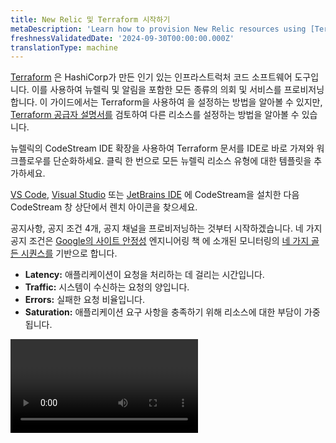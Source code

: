 ```yaml
---
title: New Relic 및 Terraform 시작하기
metaDescription: 'Learn how to provision New Relic resources using [Terraform](https://www.terraform.io/).'
freshnessValidatedDate: '2024-09-30T00:00:00.000Z'
translationType: machine
---
```


[Terraform](https://www.terraform.io/) 은 HashiCorp가 만든 인기 있는 인프라스트럭처 코드 소프트웨어 도구입니다. 이를 사용하여 뉴렐릭 <InlinePopover type="dashboards" />및 알림을 포함한 모든 종류의 의회 및 서비스를 프로비저닝합니다. 이 가이드에서는 Terraform을 사용하여 <InlinePopover type="alerts" />을 설정하는 방법을 알아볼 수 있지만, [Terraform 공급자 설명서를](https://registry.terraform.io/providers/newrelic/newrelic/latest/docs) 검토하여 다른 리소스를 설정하는 방법을 알아볼 수 있습니다.

<Callout variant="tip">
  뉴렐릭의 CodeStream IDE 확장을 사용하여 Terraform 문서를 IDE로 바로 가져와 워크플로우를 단순화하세요. 클릭 한 번으로 모든 뉴렐릭 리소스 유형에 대한 템플릿을 추가하세요.

  [VS Code](https://marketplace.visualstudio.com/items?itemName=CodeStream.codestream), [Visual Studio](https://marketplace.visualstudio.com/items?itemName=CodeStream.codestream-vs-22) 또는 [JetBrains IDE](https://plugins.jetbrains.com/plugin/12206-new-relic-codestream) 에 CodeStream을 설치한 다음 CodeStream 창 상단에서 렌치 아이콘을 찾으세요.
</Callout>

공지사항, 공지 조건 4개, 공지 채널을 프로비저닝하는 것부터 시작하겠습니다. 네 가지 공지 조건은 [Google의 사이트 안정성](https://landing.google.com/sre/sre-book/toc/index.html) 엔지니어링 책 에 소개된 모니터링의 [네 가지 골든 시퀀스를](https://landing.google.com/sre/sre-book/chapters/monitoring-distributed-systems/#xref_monitoring_golden-signals) 기반으로 합니다.

* <DNT>**Latency:**</DNT> 애플리케이션이 요청을 처리하는 데 걸리는 시간입니다.
* <DNT>**Traffic:**</DNT> 시스템이 수신하는 요청의 양입니다.
* <DNT>**Errors:**</DNT> 실패한 요청 비율입니다.
* <DNT>**Saturation:**</DNT> 애플리케이션 요구 사항을 충족하기 위해 리소스에 대한 부담이 가중됩니다.

<Video id="vifxeilp2h" type="wistia" />

## 시작하기 전에

이 가이드를 사용하려면 뉴렐릭과 Terraform에 대한 기본 지식이 있어야 합니다. 아직 뉴렐릭 오픈소스 에이전트를 구현하거나 배포하지 않은 경우, 디버그용 [뉴렐릭을 설치하세요](/docs/agents/manage-apm-agents/installation/install-agent) . 또한 [Terraform CLI를 설치합니다](https://learn.hashicorp.com/collections/terraform/cli).

<Steps>
  <Step>
    ## Bootstrap Terraform 및 New Relic 공급자

    작업 디렉터리를 초기화하고 Terraform 구성 파일을 생성하여 시작합니다.

    ```bash
    mkdir terraform-project && cd terraform-project
    touch main.tf
    ```

    다음으로, <DNT>**main.tf**</DNT> 에서 `terraform` 및 `required_providers` 블록을 설정하여 Terraform에 뉴렐릭 공급자를 설치하고 사용하도록 지시합니다.

    ```hcl
    terraform {
      # Require Terraform version 1.0 (recommended)
      required_version = "~> 1.0"

      # Require the latest 2.x version of the New Relic provider
      required_providers {
        newrelic = {
          source  = "newrelic/newrelic"
        }
      }
    }
    ```

    이 코드 블록에서는 필요한 Terraform 버전을 1.0으로 설정하고 New Relic 공급자를 최신 2.x 버전으로 설정합니다. 설정에 적합한 [버전 제약 조건](https://www.terraform.io/docs/configuration/version-constraints.html) 을 사용하면 Terraform 실행의 안정성이 향상됩니다.

    이제 Terraform 및 New Relic 공급자 버전을 설정했으므로 New Relic 공급자를 구성해야 합니다.
  </Step>

  <Step>
    ## New Relic 제공자 구성

    `terraform` 이 모두 설정되면 다음 항목으로 New Relic `provider` 을 구성합니다.

    1. 귀하의 [뉴렐릭 계정 ID](/docs/accounts/install-new-relic/account-setup/account-id).
    2. 귀하의 뉴렐릭 <InlinePopover type="userKey" />. 대부분의 사용자 키는 접두사 `NRAK-` 로 시작합니다.
    3. 귀하의 [뉴렐릭 지역](/docs/using-new-relic/welcome-new-relic/get-started/our-eu-us-region-data-centers#verifying-account). 귀하의 지역은 뉴렐릭 URL이 `one.newrelic.com` 이면 `US` 이고, 귀하의 URL이 `one.eu.newrelic.com` 이면 `EU` 입니다.

    <DNT>**main.tf**</DNT> 에서 공급자에 해당 값을 설정합니다.

    ```hcl
    provider "newrelic" {
      account_id = 12345   # Your New Relic account ID
      api_key = "NRAK-***" # Your New Relic user key
      region = "US"        # US or EU (defaults to US)
    }
    ```

    New Relic 공급자에 이러한 값을 설정하면 해당 공급자가 New Relic API를 통해 계정을 대신하여 변경하도록 구성됩니다.

    <Callout variant="tip">
      [환경 변수](https://registry.terraform.io/providers/newrelic/newrelic/latest/docs/guides/provider_configuration) 를 사용하여 New Relic 제공자를 구성할 수도 있습니다. 이는 공급자 구성에 대한 기본값을 설정하는 유용한 방법입니다.

      New Relic 제공자 구성에 대한 자세한 내용은 공식 제공자 [문서](https://registry.terraform.io/providers/newrelic/newrelic/latest/docs/guides/provider_configuration) 를 참조하십시오.
    </Callout>

    New Relic 공급자가 구성된 상태에서 Terraform을 초기화합니다.

    ```bash
    terraform init
    ```

    Terraform이 New Relic 공급자 설치 및 등록을 마치면 성공 메시지와 실행 가능한 다음 단계(예: `terraform plan` 실행)를 받게 됩니다. 그러나 `terraform plan` 를 실행하기 전에 리소스를 생성해야 합니다.
  </Step>

  <Step>
    ## 골든 시그널 알림으로 New Relic 알림 정책 생성

    New Relic 공급자를 구성하고 초기화하면 애플리케이션에 대한 경고 전략을 정의할 수 있습니다.

    특정 애플리케이션을 대상으로 하고 있으므로[`newrelic_entity`](https://registry.terraform.io/providers/newrelic/newrelic/latest/docs/data-sources/entity) 를 사용하여 New Relic에서 애플리케이션 정보를 가져오고 구성의 다른 위치에서 해당 데이터를 참조할 수 있도록 합니다.

    ```hcl
    data "newrelic_entity" "example_app" {
      name = "Your App Name" # Must be an exact match to your application name in New Relic
      domain = "APM" # or BROWSER, INFRA, MOBILE, SYNTH, depending on your entity's domain
      type = "APPLICATION"
    }
    ```

    다음으로 [`newrelic_alert_policy`](https://registry.terraform.io/providers/newrelic/newrelic/latest/docs/resources/alert_policy) 를 생성합니다. 애플리케이션 이름을 기반으로 정책에 동적 이름을 지정합니다. 이렇게 하면 정책 범위를 지정하는 데 도움이 됩니다.

    ```hcl
    resource "newrelic_alert_policy" "golden_signal_policy" {
      name = "Golden Signals - ${data.newrelic_entity.example_app.name}"
    }
    ```

    이 시점에서 테스트 실행으로 구성을 테스트할 수 있어야 합니다.

    ```bash
    terraform plan
    ```

    Terraform의 실행 계획을 표시하는 출력이 표시되어야 합니다. 계획에는 `terraform apply` 실행 시 Terraform이 수행하는 작업이 포함됩니다.

    ```bash copyable=false
    [output] {muted}# Example output
    [output] ------------------------------------------------------------------------
    [output]
    [output] An execution plan has been generated and is shown below.
    [output] Resource actions are indicated with the following symbols:
    [output]   + create
    [output]
    [output] Terraform will perform the following actions:
    [output]
    [output]   # newrelic_alert_policy.golden_signal_policy will be created
    [output]   + resource "newrelic_alert_policy" "golden_signal_policy" {
    [output]       + account_id          = (known after apply)
    [output]       + id                  = (known after apply)
    [output]       + incident_preference = "PER_POLICY"
    [output]       + name                = "Golden Signals - Your App Name"
    [output]     }
    [output]
    [output] Plan: 1 to add, 0 to change, 0 to destroy.
    [output]
    [output] ------------------------------------------------------------------------
    ```

    이 경우 계획은 `terraform apply` 를 실행할 때 Terraform이 새 경고 정책을 생성함을 보여줍니다. 세부 정보를 확인한 후 계획을 실행하여 New Relic 계정에서 알림 정책 리소스를 프로비저닝합니다.

    ```bash
    terraform apply
    ```

    `apply` 이 변경될 때마다 Terraform은 실행하도록 지시한 작업을 확인하도록 요청합니다. &amp;quot;예&amp;quot;를 입력합니다.

    실행 중인 동안 Terraform은 콘솔에 로그를 보냅니다.

    ```bash copyable=false
    [output] {muted}# Example output of `terraform apply`
    [output] newrelic_alert_policy.golden_signal_policy: Creating...
    [output] newrelic_alert_policy.golden_signal_policy: Creation complete after 1s [id=111222333]
    [output]
    [output] Apply complete! Resources: 1 added, 0 changed, 0 destroyed.
    ```

    [뉴렐릭에 로그인](https://login.newrelic.com/login) 하고 [<DNT>**Alert Policies**</DNT>으로 이동하여](/docs/alerts-applied-intelligence/new-relic-alerts/alert-policies/create-edit-or-find-alert-policy#alert-policy-view) Terraform이 새 정책을 생성했는지 확인하세요.

    알림 조건 생성의 다음 단계를 진행하면서 각 리소스를 구성한 후 `terraform apply` 를 실행할 수 있습니다. 알림 정책 웹페이지를 새로고침하여 새 리소스를 확인하세요.
  </Step>

  <Step>
    ## 네 가지 황금 신호를 기반으로 경고 조건 제공

    다음으로 대기 시간, 트래픽, 오류 및 포화의 네 가지 황금 신호를 기반으로 애플리케이션에 대한 경고 조건을 추가합니다. 이전 단계에서 생성한 경고 정책에 이러한 경고 조건을 적용합니다.

    <DNT>
      **Latency**
    </DNT>

    대부분의 사람들은 느린 응답 시간을 피하고 싶어합니다. 애플리케이션의 전체 응답 시간이 5분 동안 5초를 초과하면 트리거되는 [`newrelic_alert_condition`](https://registry.terraform.io/providers/newrelic/newrelic/latest/docs/resources/alert_condition) 를 만들 수 있습니다.

    ```hcl
    # Response time
    resource "newrelic_alert_condition" "response_time_web" {
      policy_id       = newrelic_alert_policy.golden_signal_policy.id
      name            = "High Response Time (Web) - ${data.newrelic_entity.example_app.name}"
      type            = "apm_app_metric"
      entities        = [data.newrelic_entity.example_app.application_id]
      metric          = "response_time_web"
      runbook_url     = "https://www.example.com"
      condition_scope = "application"

      term {
        duration      = 5
        operator      = "above"
        priority      = "critical"
        threshold     = "5"
        time_function = "all"
      }
    }
    ```

    이 알림 조건을 `policy_id` 을(를) 사용하여 이전에 구성한 알림 정책에 연결하고 있습니다.

    `newrelic_alert_condition` 는 더 이상 사용되지 않으며 앞으로는 NRQL 알림을 사용하고 싶을 것입니다. 위와 동일한 기능을 수행하는 NRQL 공지를 생성하려면 다음 설정을 사용할 수 있습니다.

    ```hcl
    # Response time - Create Alert Condition
    resource "newrelic_nrql_alert_condition" "response_time_alert" {
      policy_id                    = newrelic_alert_policy.golden_signal_policy.id
      type                         = "static"
      name                         = "Response Time - ${data.newrelic_entity.example_app.name}"
      description                  = "High Transaction Response Time"
      runbook_url                  = "https://www.example.com"
      enabled                      = true
      violation_time_limit_seconds = 3600

      nrql {
        query             = "SELECT filter(average(newrelic.timeslice.value), WHERE metricTimesliceName = 'HttpDispatcher') OR 0 FROM Metric WHERE appId IN (${data.newrelic_entity.example_app.application_id}) AND metricTimesliceName IN ('HttpDispatcher', 'Agent/MetricsReported/count')"
      }

      critical {
        operator              = "above"
        threshold             = 5
        threshold_duration    = 300
        threshold_occurrences = "ALL"
      }
    }
    ```

    <DNT>
      **Traffic**
    </DNT>

    트래픽은 주어진 순간에 시스템에 얼마나 많은 수요가 있는지를 나타냅니다. 처리량은 애플리케이션으로 이동하는 트래픽 양을 측정하는 지표입니다. 애플리케이션의 전체 응답률이 5분 동안 분당 요청 5개 미만으로 떨어지면 트리거되는 `newrelic_alert_condition` 를 생성합니다.

    ```hcl
    # Low throughput
    resource "newrelic_alert_condition" "throughput_web" {
      policy_id       = newrelic_alert_policy.golden_signal_policy.id
      name            = "Low Throughput (Web)"
      type            = "apm_app_metric"
      entities        = [data.newrelic_entity.example_app.application_id]
      metric          = "throughput_web"
      condition_scope = "application"

      # Define a critical alert threshold that will
      # trigger after 5 minutes below 5 requests per minute.
      term {
        priority      = "critical"
        duration      = 5
        operator      = "below"
        threshold     = "5"
        time_function = "all"
      }
    }
    ```

    이 유형의 알림은 하루 종일 트래픽 기준선이 일정할 것으로 예상되는 경우에 유용합니다. 트래픽 감소는 문제를 나타낼 수 있습니다.

    <DNT>
      **Errors**
    </DNT>

    애플리케이션의 오류율이 급증하는 경우 이에 대해 알아야 합니다. 애플리케이션의 오류율이 5분 동안 5% 이상으로 상승하면 트리거되는 `newrelic_alert_condition` 를 생성합니다.

    ```hcl
    # Error percentage
    resource "newrelic_alert_condition" "error_percentage" {
      policy_id       = newrelic_alert_policy.golden_signal_policy.id
      name            = "High Error Percentage"
      type            = "apm_app_metric"
      entities        = [data.newrelic_entity.example_app.application_id]
      metric          = "error_percentage"
      runbook_url     = "https://www.example.com"
      condition_scope = "application"

      # Define a critical alert threshold that will trigger after 5 minutes above a 5% error rate.
      term {
        duration      = 5
        operator      = "above"
        threshold     = "5"
        time_function = "all"
      }
    }
    ```

    <DNT>
      **Saturation**
    </DNT>

    포화도는 서비스가 얼마나 &quot;가득한&quot;지를 나타내며 CPU 시간, 메모리 할당 또는 대기열 깊이와 같은 다양한 형태를 취할 수 있습니다. 이 예에서는 귀하의 서비스를 제공하는 호스트에 이미 [뉴렐릭 인프라 ](https://newrelic.com/products/infrastructure) 에이전트가 설치되어 있고 CPU 사용률이 특정 레볼루션 값 이상으로 급증하는 경우에 대한 공지를 구성하려고 한다고 가정합니다.

    ```hcl
    # High CPU usage
    resource "newrelic_infra_alert_condition" "high_cpu" {
      policy_id   = newrelic_alert_policy.golden_signal_policy.id
      name        = "High CPU usage"
      type        = "infra_metric"
      event       = "SystemSample"
      select      = "cpuPercent"
      comparison  = "above"
      runbook_url = "https://www.example.com"
      where       = "(`applicationId` = '${data.newrelic_entity.example_app.application_id}')"

      # Define a critical alert threshold that will trigger after 5 minutes above 90% CPU utilization.
      critical {
        duration      = 5
        value         = 90
        time_function = "all"
      }
    }
    ```

    공지사항의 경우 이러한 호스트의 총 CPU 사용량이 5분 동안 90% 이상 증가하면 트리거되는 [`newrelic_infra_alert_condition`](https://registry.terraform.io/providers/newrelic/newrelic/latest/docs/resources/infra_alert_condition) 생성했습니다.
  </Step>

  <Step>
    ## 알림이 트리거될 때 알림 받기

    몇 가지 중요한 알림 조건을 구성했으므로 이제 알림 대상과 알림 채널을 알림 정책에 추가하여 알림이 트리거될 때 적절한 사용자에게 알릴 수 있습니다. 이렇게 하려면 [`newrelic_notification_destination`](https://registry.terraform.io/providers/newrelic/newrelic/latest/docs/resources/notification_destination) 및 [`newrelic_notification_channel`](https://registry.terraform.io/providers/newrelic/newrelic/latest/docs/resources/notification_channel) 를 사용합니다.

    시작하려면 이메일 알림 대상을 생성하여 특정 사람 또는 팀이 될 수 있는 수신자 목록을 구성하십시오. 이는 알림 채널을 만들 때 사용됩니다.

    ```hcl
    resource "newrelic_notification_destination" "team_email_destination" {
      name = "email-example"
      type = "EMAIL"

      property {
        key = "email"
        value = "team.member1@email.com,team.member2@email.com,team.member3@email.com"
      }
    }
    ```

    여러 이메일을 지정하려면 쉼표로 구분된 이메일 목록을 사용하십시오.

    그런 다음 이메일 알림 채널 템플릿을 생성하여 경고 알림을 이메일로 보냅니다. 채널을 대상 ID와 연결합니다.

    ```hcl
    resource "newrelic_notification_channel" "team_email_channel" {
      name = "email-example"
      type = "EMAIL"
      destination_id = newrelic_notification_destination.team_email_destination.id
      product = "IINT"

      property {
        key = "subject"
        value = "New Subject"
      }
    }
    ```

    마지막으로 알림 채널을 알림 정책에 적용하기 위해 [`newrelic_workflow`](https://registry.terraform.io/providers/newrelic/newrelic/latest/docs/resources/workflow) 를 만듭니다.

    ```hcl
    resource "newrelic_workflow" "team_workflow" {
      name = "workflow-example"
      enrichments_enabled = true
      destinations_enabled = true
      workflow_enabled = true
      muting_rules_handling = "NOTIFY_ALL_ISSUES"

      enrichments {
        nrql {
          name = "Log"
          configurations {
           query = "SELECT count(*) FROM Metric"
          }
        }
      }

      issues_filter {
        name = "filter-example"
        type = "FILTER"

        predicate {
          attribute = "accumulations.sources"
          operator = "EXACTLY_MATCHES"
          values = [ "newrelic" ]
        }
      }

      destination {
        channel_id = newrelic_notification_channel.team_email_channel.id
      }
    }
    ```

    `newrelic_workflow` 는 방금 만든 알림 채널을 알림에 연결합니다.

    알림 구성을 완료하려면 마지막으로 `terraform apply` 를 실행하여 구성된 모든 리소스가 최신 상태인지 확인합니다.

    ## 알림이 트리거될 때 알림 받기(더 이상 사용되지 않음)

    <Callout variant="important">
      경고 채널은 더 이상 사용되지 않으며 향후 버전에서 지원되지 않습니다.
    </Callout>

    이제 몇 가지 중요한 경고 조건을 구성했으므로 경고가 트리거될 때 적절한 사용자에게 알림을 받을 수 있도록 경고 정책에 알림 채널을 추가합니다. 이렇게 하려면 [`newrelic_alert_channel`](https://registry.terraform.io/providers/newrelic/newrelic/latest/docs/resources/alert_channel) 를 사용하세요.

    시작하려면 전자 메일로 경고 알림을 보낼 전자 메일 알림 채널을 만듭니다. 경고가 트리거될 때 특정 사람이나 팀에 알리고 싶을 때 사용하십시오.

    ```hcl
    resource "newrelic_alert_channel" "team_email" {
      name = "example"
      type = "email"

      config {
        recipients              = "yourawesometeam@example.com"
        include_json_attachment = "1"
      }
    }
    ```

    여러 `recipients` 를 지정하려면 쉼표로 구분된 이메일 목록을 사용하세요.

    마지막으로 알림 채널을 알림 정책에 적용하기 위해 [`newrelic_alert_policy_channel`](https://registry.terraform.io/providers/newrelic/newrelic/latest/docs/resources/alert_policy_channel) 를 만듭니다.

    ```hcl
    resource "newrelic_alert_policy_channel" "golden_signals" {
      policy_id   = newrelic_alert_policy.golden_signal_policy.id
      channel_ids = [newrelic_alert_channel.team_email.id]
    }
    ```

    `newrelic_alert_policy_channel` 는 방금 만든 알림 채널을 알림 정책에 연결합니다.

    골든 신호 알림 구성을 완료하려면 마지막으로 `terraform apply` 를 실행하여 구성된 모든 리소스가 최신 상태인지 확인합니다.

    <Callout variant="tip" title="추가 학점">
      `new_relic_alert_channel` 이메일, Slack 및 PagerDuty를 비롯한 [여러 유형의 알림 채널을 지원합니다](https://registry.terraform.io/providers/newrelic/newrelic/latest/docs/resources/alert_channel#argument-reference) . 따라서 이에 대해 자세히 알아보려면 Slack과 같은 두 번째 채널 유형에 대한 알림 채널을 생성해 보십시오.

      ```hcl
      # Slack notification channel
      resource "newrelic_alert_channel" "slack_notification" {
        name = "slack-example"
        type = "slack"

        config {
          # Use the URL provided in your New Relic Slack integration
          url     = "https://hooks.slack.com/services/XXXXXXX/XXXXXXX/XXXXXXXXXX"
          channel = "your-slack-channel-for-alerts"
        }
      }
      ```

      이 변경을 `apply` 하기 전에 Slack 계정에 [New Relic Slack 앱](https://slack.com/apps/A0F827KK2-new-relic-alerts) 을 추가하고 Slack 채널을 선택하여 알림을 보내야 합니다. 이 새로운 알림 채널을 사용하면 트리거된 알림이 선택한 Slack 채널로 알림을 보냅니다.
    </Callout>
  </Step>
</Steps>

## 결론

팀에서 배치한 경고 시스템을 평가할 때 경고 임계값 및 기간과 같은 구성 값을 조정해야 할 수도 있습니다. 원격 리포지토리에서 Terraform 프로젝트를 관리하는 경우 풀 요청을 제출하여 팀에서 나머지 코드 기여와 함께 이러한 변경 사항을 검토할 수 있습니다.

<Callout variant="tip">
  CI/CD 파이프라인에서 이 프로세스를 자동화하는 것도 고려할 수 있습니다. Terraform의 [권장 사례 가이드](https://www.terraform.io/docs/cloud/guides/recommended-practices/index.html) 를 사용하여 권장 작업 흐름과 프로비저닝 사례를 발전시키는 방법에 대해 자세히 알아보세요.
</Callout>